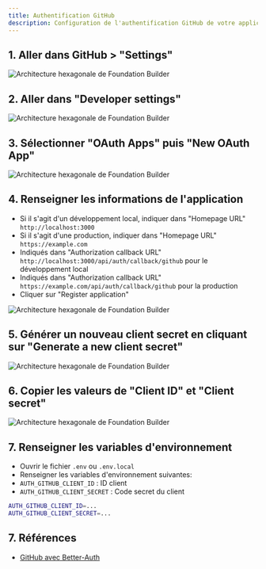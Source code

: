 ```yaml
---
title: Authentification GitHub
description: Configuration de l'authentification GitHub de votre application.
---
```


## 1. Aller dans GitHub > "Settings"

![Architecture hexagonale de Foundation Builder](/images/docs/auth_github_1.png)

## 2. Aller dans "Developer settings"

![Architecture hexagonale de Foundation Builder](/images/docs/auth_github_2.png)

## 3. Sélectionner "OAuth Apps" puis "New OAuth App"

![Architecture hexagonale de Foundation Builder](/images/docs/auth_github_3.png)

## 4. Renseigner les informations de l'application

- Si il s'agit d'un développement local, indiquer dans "Homepage URL" `http://localhost:3000`
- Si il s'agit d'une production, indiquer dans "Homepage URL" `https://example.com`
- Indiqués dans "Authorization callback URL" `http://localhost:3000/api/auth/callback/github` pour le développement local
- Indiqués dans "Authorization callback URL" `https://example.com/api/auth/callback/github` pour la production
- Cliquer sur "Register application"

![Architecture hexagonale de Foundation Builder](/images/docs/auth_github_4.png)

## 5. Générer un nouveau client secret en cliquant sur "Generate a new client secret"

![Architecture hexagonale de Foundation Builder](/images/docs/auth_github_5.png)

## 6. Copier les valeurs de "Client ID" et "Client secret"

![Architecture hexagonale de Foundation Builder](/images/docs/auth_github_6.png)

## 7. Renseigner les variables d'environnement

- Ouvrir le fichier `.env` ou `.env.local`
- Renseigner les variables d'environnement suivantes:
- `AUTH_GITHUB_CLIENT_ID` : ID client
- `AUTH_GITHUB_CLIENT_SECRET` : Code secret du client

```bash
AUTH_GITHUB_CLIENT_ID=...
AUTH_GITHUB_CLIENT_SECRET=...
```

## 7. Références

- [GitHub avec Better-Auth](https://www.better-auth.com/docs/authentication/github)
